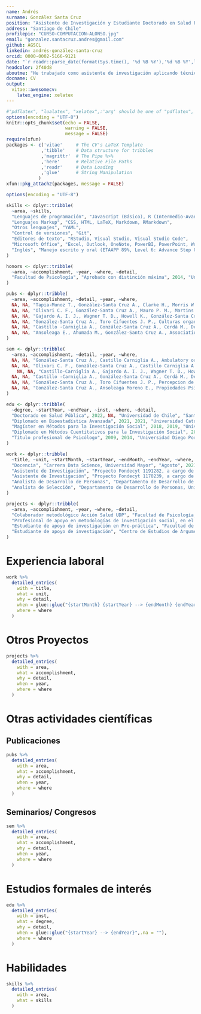 ```yaml
---
name: Andrés
surname: González Santa Cruz
position: "Asistente de Investigación y Estudiante Doctorado en Salud Pública UCH"
address: "Santiago de Chile"
profilepic: "CURSO-COMPUTACION-ALONSO.jpg"
email: "gonzalez.santacruz.andres@gmail.com"
github: AGSCL
linkedin: andrés-gonzález-santa-cruz
orcid: 0000-0002-5166-9121
date: "`r readr::parse_date(format(Sys.time(), '%d %B %Y'),'%d %B %Y',locale=readr::locale('en'))`"
headcolor: 2f40d8
aboutme: "He trabajado como asistente de investigación aplicando técnicas de análisis de datos. Mis áreas de interés son el estudio de políticas públicas sobre tratamiento de drogas, factores de riesgo psicosociales y metodologías de investigación cuantitativas. Este currículo fue compilado en código."
docname: CV
output:   
  vitae::awesomecv:
    latex_engine: xelatex
---
```


```r
#"pdflatex", "lualatex", "xelatex",:'arg' should be one of "pdflatex", "lualatex", "xelatex", "tectonic"
options(encoding = "UTF-8")
knitr::opts_chunk$set(echo = FALSE,
                      warning = FALSE,
                      message = FALSE)
require(xfun)
packages <- c('vitae'     # The CV's LaTeX Template
             ,'tibble'    # Data structure for tribbles
             ,'magrittr'  # The Pipe %>%
             ,'here'      # Relative File Paths
             ,'readr'     # Data Loading
             ,'glue'      # String Manipulation
            )
xfun::pkg_attach2(packages, message = FALSE)

options(encoding = "UTF-8")

skills <- dplyr::tribble(
  ~area, ~skills,
  "Lenguajes de programación", "JavaScript (Básico), R (Intermedio-Avanzado), VBA (Básico)",
  "Lenguajes Markup", "CSS, HTML, LaTeX, Markdown, RMarkdown",
  "Otros lenguajes", "YAML",
  "Control de versiones", "Git",
  "Editores de texto", "RStudio, Visual Studio, Visual Studio Code",
  "Microsoft Office", "Excel, Outlook, OneNote, PowerBI, PowerPoint, Word",
  "Inglés", "Manejo escrito y oral (ETAAPP 89%, Level 6: Advance Step One; Duolingo English Test: 130 de 160)",
)

honors <- dplyr::tribble(
  ~area, ~accomplishment, ~year, ~where, ~detail,
  "Facultad de Psicología", "Aprobado con distinción máxima", 2014, "Universidad Diego Portales",NA,
)

pubs <- dplyr::tribble(
  ~area, ~accomplishment, ~detail, ~year, ~where, 
  NA, NA, "Tapia-Munoz T., González-Santa Cruz A., Clarke H., Morris W., Palmeiro Silva Y., Allel K., COVID 19 attributed mortality and ambient temperature A global ecological study using a two-stage regression model, Pathogens and Global Health, 2007336, DOI/URL: 10.1080/20477724.2021.2007336", 2021, NA,
  NA, NA, "Olivari C. F., González-Santa Cruz A., Mauro P. M., Martins S. S., Sapag J., Gaete J., Cerdá M., Castillo-Carniglia A., Treatment outcome and readmission risk among women in women-only versus mixed-gender drug treatment programs in Chile, Journal of Substance Abuse Treatment, 108616, DOI/URL: 10.1016/j.jsat.2021.108616", 2021, NA,
  NA, NA, "Gajardo A. I. J., Wagner T. D., Howell K., González-Santa Cruz A., Kaufman J. S., Castillo-Carniglia A., Effects of 2019's social protests on emergency health services utilization and case severity in Santiago, Chile, The Lancet Regional Health Americas, 100082, DOI/URL: 10.1016/j.lana.2021.100082", 2021, NA,
  NA, NA, "González-Santa Cruz A., Toro Cifuentes J. P., Culturas organizacionales y factores de riesgo psicosociales en organizaciones chilenas Un analisis de clases latentes, Psicoperspectivas, 20, 1, DOI/URL: 10.5027/psicoperspectivas-Vol20-Issue1-fulltext-2006", 2021, NA,
  NA, NA, "Castillo -Carniglia A., González-Santa Cruz A., Cerdá M., Delcher C., Shev A., Wintemute G. J. , Henry S. G., Changes in opioid prescribing after implementation of mandatory registration and proactive reports within California's prescription drug monitoring program, Drug and alcohol dependence, 1, 221, 1-7, DOI/URL: 10.1016/j.drugalcdep.2020.108405", 2020, NA,
  NA, NA, "Ansoleaga E., Ahumada M., González-Santa Cruz A., Association of Workplace Bullying and Workplace Vulnerability in the Psychological Distress of Chilean Workers, International journal of environmental research and public health, 16, 20, 1-14, DOI/URL: 10.3390/ijerph16204039", 2019, NA
)

sem <- dplyr::tribble(
  ~area, ~accomplishment, ~detail, ~year, ~where, 
  NA, NA, "González-Santa Cruz A., Castillo Carniglia A., Ambulatory or residential? a multi-state analysis of treatments for substance use disorders, Chile, College on Problems of Drug Dependence 83rd Annual Scientific Meeting, Nashville, Tennessee, US (online por COVID-19)", 2021, "Poster",
  NA, NA, "Olivari C. F., González-Santa Cruz A., Castillo Carniglia A., Treatment outcome and readmission risk among women in women only versus mixed gender drug treatment programs in Chile, College on Problems of Drug Dependence 83rd Annual Scientific Meeting, Nashville, Tennessee, US (online por COVID-19)", 2021, "Poster",
    NA, NA, "Castillo-Carniglia A., Gajardo A. I. J., Wagner T. D., Howell K., González-Santa Cruz A., Kaufman J. S., Effects of 2019's social protests on emergency health services utilization and case severity in Santiago, Chile, 54rd Annual Meeting of the Society of Epidemiologic Research, San Diego, US (online por COVID-19)", 2021, "Poster",
  NA, NA, "Castillo -Carniglia A., González-Santa Cruz A., Cerdá M., Delcher C., Shev A., Wintemute G. J. , Henry S. G., Changes in opioid prescribing after implementation of mandatory registration and proactive reports within California's prescription drug monitoring program, 53rd Annual Meeting of the Society of Epidemiologic Research, Boston, US (online por COVID-19)", 2020, "Poster",  
  NA, NA, "González-Santa Cruz A., Toro Cifuentes J. P., Percepcion de culturas organizacionales y su relación con conductas de liderazgo destructivo y prevalencia de formas de violencia laboral en una muestra representativa de trabajadores chilenos, Red Iberoamericana de Psicologia de las Organizaciones y del Trabajo RIPOT, Montevideo, Uruguay", 2019, "Poster",
  NA, NA, "González-Santa Cruz A., Ansoleaga Moreno E., Propiedades Psicometricas de Escala de Liderazgo Destructivo y Cuestionario de Conductas Negativas Revisado en una Muestra Multiocupacional de trabajadores dependientes de Gran Santiago, Gran Valparaiso y Gran Concepcion, Chile, I Congreso Iberoamericano de Psicologia de las Organizaciones y el Trabajo, Montevideo, Uruguay", 2019, "Poster",
)

edu <- dplyr::tribble(
  ~degree, ~startYear, ~endYear, ~inst, ~where, ~detail,
  "Doctorado en Salud Pública", 2022, NA, "Universidad de Chile", "Santiago, Chile", NA,
  "Diplomado en Bioestadística Avanzada", 2021, 2021, "Universidad Católica", "Online",NA,
  "Magíster en Métodos para la Investigación Social", 2018, 2019, "Universidad Diego Portales", "Santiago, Chile",NA,
  "Diplomado en Métodos Cuentitativos para la Investigación Social", 2017, 2017, "Universidad Diego Portales", "Santiago, Chile",NA,
  "Título profesional de Psicólogo", 2009, 2014, "Universidad Diego Portales", "Santiago, Chile",NA,
)

work <- dplyr::tribble(
  ~title, ~unit, ~startMonth, ~startYear, ~endMonth, ~endYear, ~where, ~detail,
  "Docencia", "Carrera Data Science, Universidad Mayor", "Agosto", 2021, "Enero 2022", NA, "Santiago, Chile", "Métodos Cuantitativos de Investigación para alumnos de cuarto semestre",
  "Asistente de Investigación", "Proyecto Fondecyt 1191282, a cargo de Álvaro Castillo-Carniglia", "Marzo", 2019, "Presente", NA, "Santiago, Chile", "Estructurar bases de datos del estudio, conforme a lineamientos de los investigadores;Posibilitar el acceso de investigadores y estudiantes a las bases de datos actualizadas; Buscar información de material bibliográfico en bases de recursos electrónicos; Prestar apoyo y seguimiento en la confección y escritura de artículos científicos; Contribuir a generar datos que respondan a los objetivos del proyecto y que permitan poner a prueba sus hipótesis; Atender consultas de los(as) investigadores(as) en materia de interés del proyecto; Impartir taller Introductorio de Manejos de Datos del Doctorado en Políticas Públicas de la Universidad Mayor.",
  "Asistente de Investigación", "Proyecto Fondecyt 1170239, a cargo de Elisa Ansoleaga Moreno", "Marzo", 2019, "Marzo", 2020, "Santiago, Chile", "Estructurar bases de datos del estudio, conforme a lineamientos de los investigadores; Posibilitar el acceso de investigadores y estudiantes a las bases de datos actualizadas; Buscar información de material bibliográfico en bases de recursos electrónicos; Prestar apoyo y seguimiento en la confección y escritura de artículos científicos; Contribuir a generar datos que respondan a los objetivos del proyecto y que permitan poner a prueba sus hipótesis; Atender consultas de los(as) investigadores(as) en materia de interés del proyecto.",
  "Analista de Desarrollo de Personas", "Departamento de Desarrollo de Personas, Universidad de Santiago de Chile", "Enero", 2017, "Junio", 2019, "Santiago, Chile", "Analista encargado de generar información en materia de gestión, contribuir al cálculo de presupuesto anual en materia de contrataciones e incrementos de renta del personal, contribuir a la parametrización de funciones del personal, participar en la revisión y rediseño de políticas y manuales de procedimientos en materia de gestión de personas, colaborar en el diseno e implementación de un sistema de evaluación del desempeño, realizar evaluaciones psicolaborales a académicos y administrativos, entre otras tareas relacionadas. Adicionalmente, contribuir a la gestión de base de datos, estudios de renta y solicitudes de contratación del personal noacadémico de la Universidad; elaborar y ajustar perfiles de cargos del estamento no-académico; y servir como contraparte institucional en el área de reclutamiento y selección frente a consultoras para procesos masivos de contratación de académicos, jefaturas o directivos superiores.",
  "Analista de Selección", "Departamento de Desarrollo de Personas, Universidad de Santiago de Chile", "Marzo", 2014, "Diciembre", 2019, "Santiago, Chile", "Analista Responsable del Reclutamiento y Selección de Personal del estamento No-Académico (Profesionales, Administrativos, Técnicos y Auxiliares), realizar de Estudios de Clima Organizacional, Actividades de Promoción de la Calidad de Vida Laboral, coordinar la evaluación psicolaboral de los Concursos de Contratación de Académicos, entre otras actividades."
)

projects <- dplyr::tribble(
  ~area, ~accomplishment, ~year, ~where, ~detail,
  "Colaborador metodológico Acción Salud UDP", "Facultad de Psicología, Universidad Diego Portales", 2020, "Santiago, Chile", "Participación como metodólogo para el proyecto 'Salud mental en trabajadoras/es de la salud: una mirada sobre las condiciones de empleo, la organización del trabajo y el vínculo con COVID19 atendiendo desigualdades socio-ocupacionales y de género'. Debí traduccir y adaptar una encuesta aplicada en Canadá respecto a la salud ocupacional y riesgos psicosociales de trabajadores de la salud, generar plataformas para su difusión y respuesta, analizar encuesta, elaborar informes de retroalimentación a hospitales y a la universidad, supervisar estudiantes en práctica en cuestiones análisis de datos, además de elaborar un artículo en curso.",
  "Profesional de apoyo en metodologías de investigación social, en el marco del sondeo al sector San Borja, Comuna de Santiago", "Proyecto ACTI-CORFO, Universidad de Santiago de Chile", 2019, "Santiago, Chile", "En el marco del Proyecto Plan Maestro Modelo SmartCity, se realizaron entrevistas a expertos y usuarios sobre ciudades inteligentes y sus componentes, análisis de contenido de las entrevistas, diseño de encuesta sobre ciudades inteligentes, pre-test, aplicación en terreno, interpretación descriptiva de los resultados, elaboración de informe.",
  "Estudiante de apoyo de investigación en Pre-práctica", "Facultad de Psicología, Universidad Diego Portales", 2013, "Santiago, Chile", "En el marco de un proyecto adjudicado por la Dra. Elisa Ansoleaga y aplicado en un hospital público de la Región Metropolitana, debí presentar y socializar los objetivos de la investigación, aplicar y tabular encuestas, además de analizar la prevalencia de sintomatología depresiva, ansiosa y su vínculo con riesgos psicosociales del personal de salud",
  "Estudiante de apoyo de investigación", "Centro de Estudios de Argumentación y Razonamiento, Facultad de Psicología, Universidad Diego Portales", 2013, "Santiago, Chile", "Serví como personal de apoyo para el proyecto FONDECYT 1130584 titulado 'Valor, función y complejidad argumentativa en estudiantes universitarios chilenos: el caso en la regiones de Coquimbo y Metropolitana', y en el que recopilé y presenté antecedentes teóricos de la encuesta, contribuí a estandarizar los reactivos y apliqué encuestas"
)

```

# Experiencia laboral

```r
work %>%
  detailed_entries(
    with = title,
    what = unit,
    why = detail,
    when = glue::glue("{startMonth} {startYear} --> {endMonth} {endYear}",.na = ""),
    where = where
  )
```

\pagebreak

# Otros Proyectos

```r
projects %>%
  detailed_entries(
    with = area,
    what = accomplishment,
    why = detail,
    when = year,
    where = where
  )
```

# Otras actividades científicas

## Publicaciones

```r
pubs %>%
  detailed_entries(
    with = area,
    what = accomplishment,
    why = detail,
    when = year,
    where = where
  )
```

\pagebreak

## Seminarios/ Congresos

```r
sem %>%
  detailed_entries(
    with = area,
    what = accomplishment,
    why = detail,
    when = year,
    where = where
  )
```

# Estudios formales de interés

```r
edu %>%
  detailed_entries(
    with = inst,
    what = degree,
    why = detail,
    when = glue::glue("{startYear} --> {endYear}",.na = ""),
    where = where
  )
```

# Habilidades

```r
skills %>%
  detailed_entries(
    with = area,
    what = skills
  )
```
